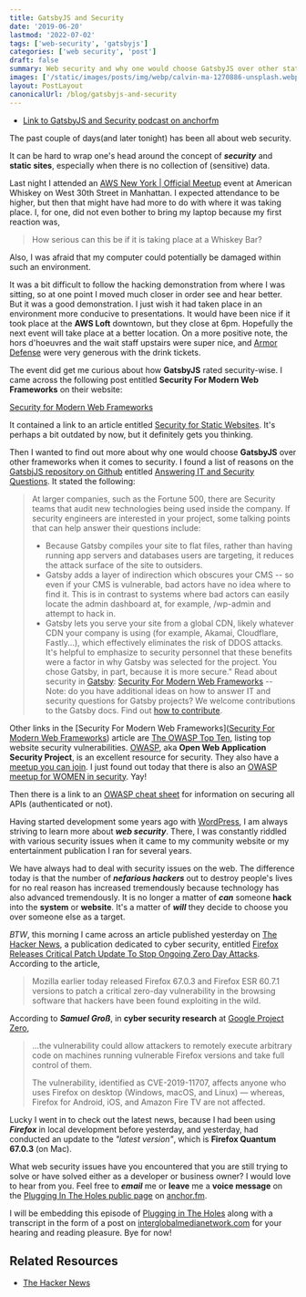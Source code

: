 ```yaml
---
title: GatsbyJS and Security
date: '2019-06-20'
lastmod: '2022-07-02'
tags: ['web-security', 'gatsbyjs']
categories: ['web security', 'post']
draft: false
summary: Web security and why one would choose GatsbyJS over other static frameworks.
images: ['/static/images/posts/img/webp/calvin-ma-1270886-unsplash.webp']
layout: PostLayout
canonicalUrl: /blog/gatsbyjs-and-security
---
```


- [Link to GatsbyJS and Security podcast on anchorfm](https://anchor.fm/maria-campbell/episodes/GatsbyJS-and-Security-e4d5ms)

The past couple of days(and later tonight) has been all about web security.

It can be hard to wrap one's head around the concept of **_security_** and
**static sites**, especially when there is no collection of (sensitive) data.

Last night I attended an
[AWS New York | Official Meetup](https://www.meetup.com/AWS-NYC/) event at
American Whiskey on West 30th Street in Manhattan. I expected attendance to be
higher, but then that might have had more to do with where it was taking place.
I, for one, did not even bother to bring my laptop because my first reaction
was,

> How serious can this be if it is taking place at a Whiskey Bar?

Also, I was afraid that my computer could potentially be damaged within such an
environment.

It was a bit difficult to follow the hacking demonstration from where I was
sitting, so at one point I moved much closer in order see and hear better. But
it was a good demonstration. I just wish it had taken place in an environment
more conducive to presentations. It would have been nice if it took place at the
**AWS Loft** downtown, but they close at 6pm. Hopefully the next event will take
place at a better location. On a more positive note, the hors d'hoeuvres and the
wait staff upstairs were super nice, and [Armor Defense](https://www.armor.com/)
were very generous with the drink tickets.

The event did get me curious about how **GatsbyJS** rated security-wise. I came
across the following post entitled **Security For Modern Web Frameworks** on
their website:

[Security for Modern Web Frameworks](https://www.gatsbyjs.org/blog/2019-04-06-security-for-modern-web-frameworks/)

It contained a link to an article entitled
[Security for Static Websites](https://blog.sqreen.com/static-websites-security/).
It's perhaps a bit outdated by now, but it definitely gets you thinking.

Then I wanted to find out more about why one would choose **GatsbyJS** over
other frameworks when it comes to security. I found a list of reasons on the
[GatsbjJS repository on Github](https://github.com/gatsbyjs/gatsby) entitled
[Answering IT and Security Questions](https://github.com/gatsbyjs/gatsby/blob/master/docs/docs/answering-it-security.md).
It stated the following:

> At larger companies, such as the Fortune 500, there are Security teams that
> audit new technologies being used inside the company. If security engineers
> are interested in your project, some talking points that can help answer their
> questions include:
>
> - Because Gatsby compiles your site to flat files, rather than having
>   running app servers and databases users are targeting, it reduces the
>   attack surface of the site to outsiders.
> - Gatsby adds a layer of indirection which obscures your CMS -- so even if
>   your CMS is vulnerable, bad actors have no idea where to find it. This is
>   in contrast to systems where bad actors can easily locate the admin
>   dashboard at, for example, /wp-admin and attempt to hack in.
> - Gatsby lets you serve your site from a global CDN, likely whatever CDN
>   your company is using (for example, Akamai, Cloudflare, Fastly...), which
>   effectively eliminates the risk of DDOS attacks. It's helpful to emphasize
>   to security personnel that these benefits were a factor in why Gatsby was
>   selected for the project. You chose Gatsby, in part, because it
>   is more secure." Read about security in
>   [Gatsby](https://www.gatsbyjs.org/): [Security For Modern Web Frameworks](https://www.gatsbyjs.org/blog/2019-04-06-security-for-modern-web-frameworks/#reach-skip-nav)
>   -- Note: do you have additional ideas on how to answer IT and security
>   questions for Gatsby projects? We welcome contributions to the Gatsby
>   docs. Find
>   out [how to contribute](https://www.gatsbyjs.org/contributing/how-to-contribute/).

Other links in the [Security For Modern Web
Frameworks]([Security For Modern Web Frameworks](https://www.gatsbyjs.org/blog/2019-04-06-security-for-modern-web-frameworks/#reach-skip-nav))
article are
[The OWASP Top Ten](https://www.owasp.org/index.php/Category:OWASP_Top_Ten_Project),
listing top website security vulnerabilities.
[OWASP](https://www.owasp.org/index.php/Main_Page), aka **Open Web Application
Security Project**, is an excellent resource for security. They also have a
[meetup you can join](https://www.meetup.com/owaspnyc/). I just found out today
that there is also an
[OWASP meetup for WOMEN in security](https://www.meetup.com/womeninappsec/).
Yay!

Then there is a link to an
[OWASP cheat sheet](https://github.com/OWASP/CheatSheetSeries/blob/master/cheatsheets/REST_Security_Cheat_Sheet.md)
for information on securing all APIs (authenticated or not).

Having started development some years ago with
[WordPress](https://wordpress.org/download/), I am always striving to learn more
about **_web security_**. There, I was constantly riddled with various security
issues when it came to my community website or my entertainment publication I
ran for several years.

We have always had to deal with security issues on the web. The difference today
is that the number of **_nefarious hackers_** out to destroy people's lives for
no real reason has increased tremendously because technology has also advanced
tremendously. It is no longer a matter of **_can_** someone **hack** into the
**system** or **website**. It's a matter of **_will_** they decide to choose you
over someone else as a target.

_BTW_, this morning I came across an article published yesterday on
[The Hacker News](https://thehackernews.com/), a publication dedicated to cyber
security, entitled
[Firefox Releases Critical Patch Update To Stop Ongoing Zero Day Attacks](https://thehackernews.com/2019/06/mozilla-firefox-patch-update.html).
According to the article,

> Mozilla earlier today released Firefox 67.0.3 and Firefox ESR 60.7.1 versions
> to patch a critical zero-day vulnerability in the browsing software that
> hackers have been found exploiting in the wild.

According to **_Samuel Groß_**, in **cyber security research** at
[Google Project Zero](https://googleprojectzero.blogspot.com/),

> ...the vulnerability could allow attackers to remotely execute arbitrary code
> on machines running vulnerable Firefox versions and take full control of them.
>
> The vulnerability, identified as CVE-2019-11707, affects anyone who uses
> Firefox on desktop (Windows, macOS, and Linux) — whereas, Firefox for Android,
> iOS, and Amazon Fire TV are not affected.

Lucky I went in to check out the latest news, because I had been using
**_Firefox_** in local development before yesterday, and yesterday, had
conducted an update to the _"latest version"_, which is **Firefox Quantum
67.0.3** (on Mac).

What web security issues have you encountered that you are still trying to solve
or have solved either as a developer or business owner? I would love to hear
from you. Feel free to **_email_** me or **leave** me a **voice message** on the
[Plugging In The Holes public page](https://anchor.fm/maria-campbell) on
[anchor.fm](https://anchor.fm/).

I will be embedding this episode of
[Plugging in The Holes](https://anchor.fm/maria-campbell/episodes/GatsbyJS-and-Security-e4d5ms)
along with a transcript in the form of a post on
[interglobalmedianetwork.com](https://www.interglobalmedianetwork.com) for your
hearing and reading pleasure. Bye for now!

## Related Resources

- [The Hacker News](https://thehackernews.com/)
